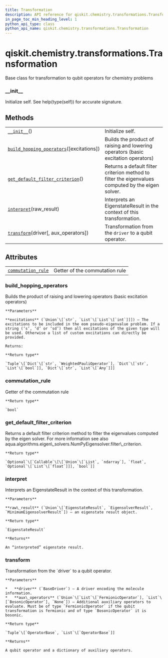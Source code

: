 ```yaml
---
title: Transformation
description: API reference for qiskit.chemistry.transformations.Transformation
in_page_toc_min_heading_level: 1
python_api_type: class
python_api_name: qiskit.chemistry.transformations.Transformation
---
```


<span id="qiskit-chemistry-transformations-transformation" />

# qiskit.chemistry.transformations.Transformation

<Class id="qiskit.chemistry.transformations.Transformation" isDedicatedPage={true} github="https://github.com/qiskit-community/qiskit-aqua/tree/stable/0.9/qiskit/chemistry/transformations/transformation.py" signature="Transformation" modifiers="class">
  Base class for transformation to qubit operators for chemistry problems

  ### \_\_init\_\_

  <Function id="qiskit.chemistry.transformations.Transformation.__init__" signature="__init__()">
    Initialize self. See help(type(self)) for accurate signature.
  </Function>

  ## Methods

  |                                                                                                                                                                                                  |                                                                                                   |
  | ------------------------------------------------------------------------------------------------------------------------------------------------------------------------------------------------ | ------------------------------------------------------------------------------------------------- |
  | [`__init__`](#qiskit.chemistry.transformations.Transformation.__init__ "qiskit.chemistry.transformations.Transformation.__init__")()                                                             | Initialize self.                                                                                  |
  | [`build_hopping_operators`](#qiskit.chemistry.transformations.Transformation.build_hopping_operators "qiskit.chemistry.transformations.Transformation.build_hopping_operators")(\[excitations])  | Builds the product of raising and lowering operators (basic excitation operators)                 |
  | [`get_default_filter_criterion`](#qiskit.chemistry.transformations.Transformation.get_default_filter_criterion "qiskit.chemistry.transformations.Transformation.get_default_filter_criterion")() | Returns a default filter criterion method to filter the eigenvalues computed by the eigen solver. |
  | [`interpret`](#qiskit.chemistry.transformations.Transformation.interpret "qiskit.chemistry.transformations.Transformation.interpret")(raw\_result)                                               | Interprets an EigenstateResult in the context of this transformation.                             |
  | [`transform`](#qiskit.chemistry.transformations.Transformation.transform "qiskit.chemistry.transformations.Transformation.transform")(driver\[, aux\_operators])                                 | Transformation from the `driver` to a qubit operator.                                             |

  ## Attributes

  |                                                                                                                                                            |                                |
  | ---------------------------------------------------------------------------------------------------------------------------------------------------------- | ------------------------------ |
  | [`commutation_rule`](#qiskit.chemistry.transformations.Transformation.commutation_rule "qiskit.chemistry.transformations.Transformation.commutation_rule") | Getter of the commutation rule |

  ### build\_hopping\_operators

  <Function id="qiskit.chemistry.transformations.Transformation.build_hopping_operators" signature="build_hopping_operators(excitations='sd')" modifiers="abstract">
    Builds the product of raising and lowering operators (basic excitation operators)

    **Parameters**

    **excitations** (`Union`\[`str`, `List`\[`List`\[`int`]]]) – The excitations to be included in the eom pseudo-eigenvalue problem. If a string (‘s’, ‘d’ or ‘sd’) then all excitations of the given type will be used. Otherwise a list of custom excitations can directly be provided.

    Returns:

    **Return type**

    `Tuple`\[`Dict`\[`str`, `WeightedPauliOperator`], `Dict`\[`str`, `List`\[`bool`]], `Dict`\[`str`, `List`\[`Any`]]]
  </Function>

  ### commutation\_rule

  <Function id="qiskit.chemistry.transformations.Transformation.commutation_rule" signature="commutation_rule" modifiers="abstract property">
    Getter of the commutation rule

    **Return type**

    `bool`
  </Function>

  ### get\_default\_filter\_criterion

  <Function id="qiskit.chemistry.transformations.Transformation.get_default_filter_criterion" signature="get_default_filter_criterion()">
    Returns a default filter criterion method to filter the eigenvalues computed by the eigen solver. For more information see also aqua.algorithms.eigen\_solvers.NumPyEigensolver.filter\_criterion.

    **Return type**

    `Optional`\[`Callable`\[\[`Union`\[`List`, `ndarray`], `float`, `Optional`\[`List`\[`float`]]], `bool`]]
  </Function>

  ### interpret

  <Function id="qiskit.chemistry.transformations.Transformation.interpret" signature="interpret(raw_result)" modifiers="abstract">
    Interprets an EigenstateResult in the context of this transformation.

    **Parameters**

    **raw\_result** (`Union`\[`EigenstateResult`, `EigensolverResult`, `MinimumEigensolverResult`]) – an eigenstate result object.

    **Return type**

    `EigenstateResult`

    **Returns**

    An “interpreted” eigenstate result.
  </Function>

  ### transform

  <Function id="qiskit.chemistry.transformations.Transformation.transform" signature="transform(driver, aux_operators=None)" modifiers="abstract">
    Transformation from the `driver` to a qubit operator.

    **Parameters**

    *   **driver** (`BaseDriver`) – A driver encoding the molecule information.
    *   **aux\_operators** (`Union`\[`List`\[`FermionicOperator`], `List`\[`BosonicOperator`], `None`]) – Additional auxiliary operators to evaluate. Must be of type `FermionicOperator` if the qubit transformation is fermionic and of type `BosonicOperator` it is bosonic.

    **Return type**

    `Tuple`\[`OperatorBase`, `List`\[`OperatorBase`]]

    **Returns**

    A qubit operator and a dictionary of auxiliary operators.
  </Function>
</Class>

